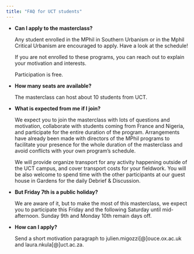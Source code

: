 ---
title: "FAQ for UCT students"
---

-   **Can I apply to the masterclass?**

    Any student enrolled in the MPhil in Southern Urbanism or in the Mphil Critical Urbanism are encouraged to apply. Have a look at the schedule!

    If you are not enrolled to these programs, you can reach out to explain your motivation and interests.

    Participation is free.

-   **How many seats are available?**

    The masterclass can host about 10 students from UCT.

-   **What is expected from me if I join?**

    We expect you to join the masterclass with lots of questions and motivation, collaborate with students coming from France and Nigeria, and participate for the entire duration of the program. Arrangements have already been made with directors of the MPhil programs to facilitate your presence for the whole duration of the masterclass and avoid conflicts with your own program's schedule.

    We will provide organize transport for any activity happening outside of the UCT campus, and cover transport costs for your fieldwork. You will be also welcome to spend time with the other participants at our guest house in Gardens for the daily Debrief & Discussion.

-   **But Friday 7th is a public holiday?**

    We are aware of it, but to make the most of this masterclass, we expect you to participate this Friday and the following Saturday until mid-afternoon. Sunday 9th and Monday 10th remain days off.

-   **How can I apply?**

    Send a short motivation paragraph to julien.migozzi\[\@\]ouce.ox.ac.uk and laura.nkula\[\@\]uct.ac.za.



